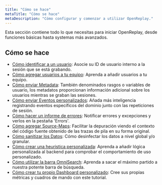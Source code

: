 ```yaml
---
title: "Cómo se hace"
metaTitle: "Cómo se hace"
metaDescription: "Cómo configurar y comenzar a utilizar OpenReplay."
---
```


Esta sección contiene todo lo que necesitas para iniciar OpenReplay, desde funciones básicas hasta systemas más avanzados.

## Cómo se hace
- [Cómo identificar a un usuario](/installation/identify-user): Asocie su ID de usuario interno a la sesión que se está grabando.
- [Cómo agregar usuarios a tu equipo](/tutorials/adding-users): Aprenda a añadir usuarios a tu equipo.
- [Cómo enviar Metadata](/installation/metadata): También denominados rasgos o variables de usuario, los metadatos proporcionan información adicional sobre los usuarios mientras se graban las sesiones.
- [Cómo enviar Eventos personalizados](/installation/custom-events): Añada más inteligencia registrando eventos específicos del dominio junto con las repeticiones de sesión.
- [Cómo hacer un informe de errores](/installation/error-reporting): Notificar errores y excepciones y verlos en la pestaña 'Errors'.
- [Cómo agregar Source-Maps](/installation/upload-sourcemaps): Facilitar la depuración viendo el contexto del código fuente obtenido de las trazas de pila en su forma original.
- [Cómo sanitizar los Datos](/installation/sanitize-data): Cómo desinfectar los datos a nivel global y/o granular.
- [Cómo crear una heuristica personalizada](/tutorials/custom-heuristics): Aprenda a añadir lógica personalizada al backend para comprobar el comportamiento de uso personalizado.
- [Cómo utilizar la barra OmniSearch](/tutorials/omnisearch): Aprenda a sacar el máximo partido a nuestra potente barra de búsqueda.
- [Cómo crear tu propio Dashboard personalizado](/tutorials/custom-dashboard): Cree sus propias métricas y cuadros de mando con este tutorial.

